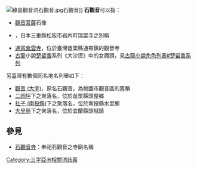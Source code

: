 [[File:綠島觀音洞石觀音.jpg|thumb]]石觀音]]
'''石觀音'''可以指：

* [[觀音菩薩|觀音菩薩]]石像
* {{link-ja|石観音}}，日本三重縣松阪市岩内町瑞巖寺之別稱
* [[通宵紫雲寺|通宵紫雲寺]]，位於臺灣苗栗縣通霄鎮的觀音寺
* [[古龍|古龍]]小說[[楚留香|楚留香]]系列《大沙漠》中的女魔頭，見[[古龍小說角色列表#楚留香系列|古龍小說角色列表#楚留香系列]]

另臺灣有數個同名地名列舉如下：
* [[觀音_(大字)|觀音 (大字)]]，原名石觀音，為桃園市觀音區的舊稱
* [[二岡坪|二岡坪]]下之聚落名，位於苗栗縣頭屋鄉
* [[社子_(南投縣)|社子 (南投縣)]]下之聚落名，位於南投縣水里鄉
* [[大里簡|大里簡]]下之聚落名，位於宜蘭縣頭城鎮

==參見==
* [[石觀音寺|石觀音寺]]：奉祀石觀音之寺廟名稱

{{disambig}}

[[Category:三字亞洲相關消歧義|Category:三字亞洲相關消歧義]]